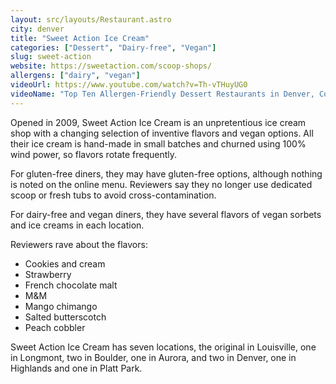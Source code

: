 ```yaml
---
layout: src/layouts/Restaurant.astro
city: denver
title: "Sweet Action Ice Cream"
categories: ["Dessert", "Dairy-free", "Vegan"]
slug: sweet-action
website: https://sweetaction.com/scoop-shops/
allergens: ["dairy", "vegan"]
videoUrl: https://www.youtube.com/watch?v=Th-vTHuyUG0
videoName: "Top Ten Allergen-Friendly Dessert Restaurants in Denver, Colorado"
---
```


Opened in 2009, Sweet Action Ice Cream is an unpretentious ice cream shop with a changing selection of inventive flavors and vegan options. All their ice cream is hand-made in small batches and churned using 100% wind power, so flavors rotate frequently.

For gluten-free diners, they may have gluten-free options, although nothing is noted on the online menu. Reviewers say they no longer use dedicated scoop or fresh tubs to avoid cross-contamination.

For dairy-free and vegan diners, they have several flavors of vegan sorbets and ice creams in each location.

Reviewers rave about the flavors:
* Cookies and cream
* Strawberry
* French chocolate malt
* M&M
* Mango chimango
* Salted butterscotch
* Peach cobbler

Sweet Action Ice Cream has seven locations, the original in Louisville, one in Longmont, two in Boulder, one in Aurora, and two in Denver, one in Highlands and one in Platt Park.
